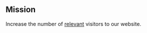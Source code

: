 ## Mission
Increase the number of [relevant](https://posthog.com/handbook/strategy/overview#target-audience-for-2021) visitors to our website. 
